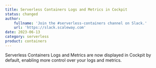 ```yaml
---
title: Serverless Containers Logs and Metrics in Cockpit
status: changed
author:
    fullname: 'Join the #serverless-containers channel on Slack.'
    url: 'https://slack.scaleway.com'
date: 2023-06-13
category: serverless
product: containers
---
```


Serverless Containers Logs and Metrics are now displayed in Cockpit by default, enabling more control over your logs and metrics.

